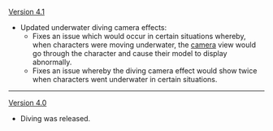 {{Change History/Header}}
[[Version 4.1]]
* Updated underwater diving camera effects:
** Fixes an issue which would occur in certain situations whereby, when characters were moving underwater, the [[camera]] view would go through the character and cause their model to display abnormally.
** Fixes an issue whereby the diving camera effect would show twice when characters went underwater in certain situations.
----
[[Version 4.0]]
* Diving was released.